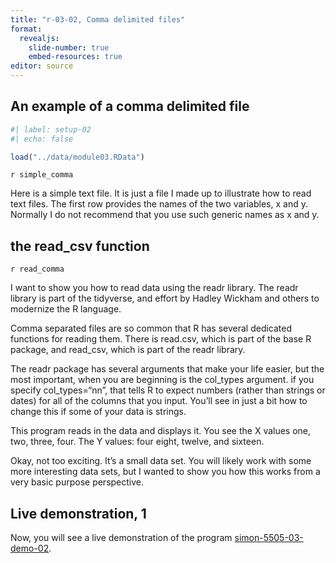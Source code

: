 ```yaml
---
title: "r-03-02, Comma delimited files"
format: 
  revealjs:
    slide-number: true
    embed-resources: true
editor: source
---
```


## An example of a comma delimited file

```r
#| label: setup-02
#| echo: false

load("../data/module03.RData")
```

`r simple_comma`

::: notes

Here is a simple text file. It is just a file I made up to illustrate how to read text files. The first row provides the names of the two variables, x and y. Normally I do not recommend that you use such generic names as x and y.

:::

## the read_csv function 

`r read_comma`

::: notes

I want to show you how to read data using the readr library. The readr library is part of the tidyverse, and effort by Hadley Wickham and others to modernize the R language. 

Comma separated files are so common that R has several dedicated functions for reading them. There is read.csv, which is part of the base R package, and read_csv, which is part of the readr library.

The readr package has several arguments that make your life easier, but the most important, when you are beginning is the col_types argument. if you specify col_types="nn", that tells R to expect numbers (rather than strings or dates) for all of the columns that you input. You'll see in just a bit how to change this if some of your data is strings.

This program reads in the data and displays it. You see the X values one, two, three, four. The Y values: four eight, twelve, and sixteen.

Okay, not too exciting. It's a small data set. You will likely work with some more interesting data sets, but I wanted to show you how this works from a very basic purpose perspective. 

:::

## Live demonstration, 1

Now, you will see a live demonstration of the program [simon-5505-03-demo-02][ref21].

[ref21]: https://github.com/pmean/classes/blob/master/introduction-to-r/03/src/simon-5505-03-demo-02.qmd

